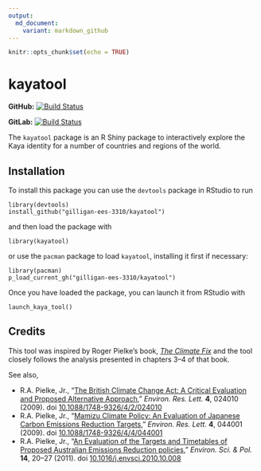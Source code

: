 ```yaml
---
output:
  md_document:
    variant: markdown_github
---
```


```r
knitr::opts_chunk$set(echo = TRUE)
```
# kayatool

**GitHub:** [![Build Status](https://travis-ci.org/gilligan-ees-3310/kayatool.svg?branch=master)](https://github.com/gilligan-ees-3310/kayatool/commits/master)

**GitLab:** [![Build Status](https://gitlab.jgilligan.org/gilligan_teaching/ees_3310/ees_3310_software/kayatool/badges/master/build.svg)](https://gitlab.jgilligan.org/gilligan_teaching/ees_3310/ees_3310_software/kayatool/commits/master)


The `kayatool` package is an R Shiny package to interactively explore the
Kaya identity for a number of countries and regions of the world.

## Installation

To install this package you can use the `devtools` package in RStudio to run
```
library(devtools)
install_github("gilligan-ees-3310/kayatool")
```
and then load the package with 
```
library(kayatool)
```
or use the `pacman` package to load `kayatool`, installing it first if necessary: 
```
library(pacman)
p_load_current_gh("gilligan-ees-3310/kayatool")
```
Once you have loaded the package, you can launch it from RStudio with
```
launch_kaya_tool()
```

## Credits

This tool was inspired by Roger Pielke’s book, [_The Climate
Fix_](https://books.google.com/books/about/The_Climate_Fix.html?id=WgcCoYsR41IC)
and the tool closely follows the analysis presented in chapters 3--4 of that 
book.

See also,

* R.A. Pielke, Jr., "[The British Climate Change Act: A Critical
  Evaluation and Proposed Alternative
  Approach](https://doi.org/10.1088/1748-9326/4/2/024010)," 
  _Environ. Res. Lett._ **4**, 024010 (2009). 
  doi [10.1088/1748-9326/4/2/024010](https://doi.org/10.1088/1748-9326/4/2/024010)
* R.A. Pielke, Jr., "[Mamizu Climate Policy: An Evaluation of Japanese Carbon 
  Emissions Reduction Targets](https://doi.org/10.1088/1748-9326/4/4/044001),"
  _Environ. Res. Lett._ **4**, 044001 (2009). 
  doi [10.1088/1748-9326/4/4/044001](https://doi.org/10.1088/1748-9326/4/4/044001)
* R.A. Pielke, Jr., "[An Evaluation of the Targets and Timetables of Proposed 
  Australian Emissions Reduction 
  policies](https://doi.org/10.1016/j.envsci.2010.10.008)," 
  _Environ. Sci. & Pol._ **14**, 20–27 (2011). 
  doi [10.1016/j.envsci.2010.10.008](https://doi.org/10.1016/j.envsci.2010.10.008)
